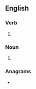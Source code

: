 ==English==

===Verb===
{{head|en|verb form}}

# {{en-third-person singular of|curtail}}

===Noun===
{{head|en|noun form}}

# {{plural of|curtail|lang=en}}

===Anagrams===
* {{anagrams|en|a=acilrstu|rustical}}